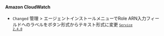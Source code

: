 #### Amazon CloudWatch​

- <code class="Changed">Changed</code> <span class="uitext">管理</span> &gt; <span class="uitext">エージェントインストール</span>メニューでRole ARN入力フィールドへのラベルをボタン形式からテキスト形式に変更 <code class='changelog-service'><a href="../release-notes/service/service-2_4_x"><code class='changelog-service'>Service 2.4.0​</code></a></code>
